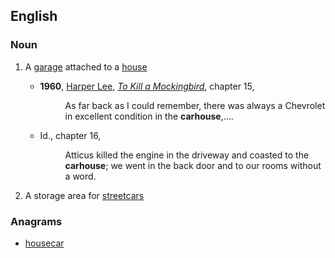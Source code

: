 ==English==

===Noun===
{{en-noun}}
# {{US}} A [[garage]] attached to a [[house]]
#* '''1960''', [[w:Harper Lee|Harper Lee]], ''[[w:To Kill a Mockingbird|To Kill a Mockingbird]]'', chapter 15,
#*: As far back as I could remember, there was always a Chevrolet in excellent condition in the '''carhouse''',....
#* Id., chapter 16,
#*: Atticus killed the engine in the driveway and coasted to the '''carhouse'''; we went in the back door and to our rooms without a word.
# {{US|dated}} A storage area for [[streetcar]]s

===Anagrams===
* [[housecar#English|housecar]]